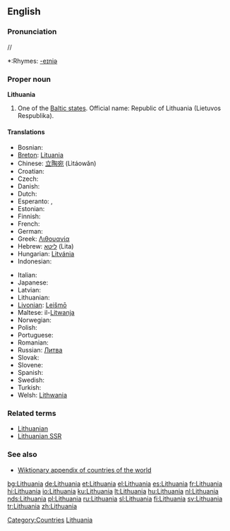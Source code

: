 {{wikipedia}}
==English==

===Pronunciation===
/{{IPAchar|ˌlɪθjuˈeɪniə}}/
*:Rhymes: [[Rhymes:English:-eɪniə|-eɪniə]]

===Proper noun===
'''Lithuania'''

# One of the [[Baltic states]]. Official name: Republic of Lithuania (Lietuvos Respublika).

====Translations====
{{top}}
* Bosnian: {{t-|bs|Litvanija|f}}
*[[Breton]]: [[Lituania]]
*Chinese: [[立陶宛]] (Lìtáowǎn)
*Croatian: {{t-|hr|Litva|f}}
* Czech: {{t+|cs|Litva}}
* Danish: {{t+|da|Litauen}}
* Dutch: {{t+|nl|Litouwen}}
* Esperanto: {{t-|eo|Litovio|xs=Esperanto}}, {{t-|eo|Litovujo|xs=Esperanto}}
* Estonian: {{t+|et|Leedu}}
* Finnish: {{t+|fi|Liettua}}
* French: {{t+|fr|Lituanie|f}}
* German: {{t+|de|Litauen}}
*Greek: [[Λιθουανία]] {{f}}
*Hebrew: [[ליטא]] (Lita)
*Hungarian: [[Litvánia]]
* Indonesian: {{t-|id|Lithuania|xs=Indonesian}}
{{mid}}
* Italian: {{t-|it|Lituania|f}}
* Japanese: {{t+|ja|リトアニア|tr=Ritoania}}
* Latvian: {{t-|lv|Lietuva|f|xs=Latvian}}
* Lithuanian: {{t+|lt|Lietuva|f|xs=Lithuanian}}
*[[Livonian]]: [[Leišmō]]
*Maltese: il-[[Litwanja]]
* Norwegian: {{t-|no|Litauen}}
* Polish: {{t+|pl|Litwa|f}}
* Portuguese: {{t+|pt|Lituânia}}
* Romanian: {{t-|ro|Lituania|f}}
*Russian: [[Литва]]
* Slovak: {{t-|sk|Litva|f}}
* Slovene: {{t+|sl|Litva|f}}
* Spanish: {{t+|es|Lituania}}
* Swedish: {{t+|sv|Litauen}}
* Turkish: {{t+|tr|Litvanya}}
*Welsh: [[Lithwania]]
{{bottom}}

===Related terms===
*[[Lithuanian]]
*[[Lithuanian SSR]]

===See also===
*[[Wiktionary Appendix:Countries of the world|Wiktionary appendix of countries of the world]]

[[Category:Countries]]
[[Category:Lithuania| Lithuania]]

[[bg:Lithuania]]
[[de:Lithuania]]
[[et:Lithuania]]
[[el:Lithuania]]
[[es:Lithuania]]
[[fr:Lithuania]]
[[hi:Lithuania]]
[[io:Lithuania]]
[[ku:Lithuania]]
[[lt:Lithuania]]
[[hu:Lithuania]]
[[nl:Lithuania]]
[[nds:Lithuania]]
[[pl:Lithuania]]
[[ru:Lithuania]]
[[sl:Lithuania]]
[[fi:Lithuania]]
[[sv:Lithuania]]
[[tr:Lithuania]]
[[zh:Lithuania]]